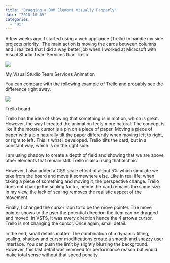 ```yaml
---
title: "Dragging a DOM Element Visually Properly"
date: "2018-10-09"
categories: 
  - "ui"
---
```


A few weeks ago, I started using a web appliance (Trello) to handle my side projects priority.  The main action is moving the cards between columns and I realized that I did a way better job when I worked at Microsoft with Visual Studio Team Services than Trello. 

![](images/2018-08-04_20-51-05.gif)

My Visual Studio Team Services Animation

You can compare with the following example of Trello and probably see the difference right away.

![](images/2018-08-04_21-10-35.gif)

Trello board

Trello has the idea of showing that something is in motion, which is great. However, the way I created the animation feels more natural. The concept is like if the mouse cursor is a pin on a piece of paper. Moving a piece of paper with a pin naturally tilt the paper differently when moving left to right, or right to left. This is what I developed. Trello tilts the card, but in a constant way, which is on the right side.

I am using shadow to create a depth of field and showing that we are above other elements that remain still. Trello is also using that technic.

However, I also added a CSS scale effect of about 5% which simulate we take from the board and move it somewhere else. Like in real life, when taking a piece of something and moving it, the perspective change. Trello does not change the scaling factor, hence the card remains the same size. In my view, the lack of scaling removes the realistic aspect of the movement.

Finally, I changed the cursor icon to to be the move pointer. The move pointer shows to the user the potential direction the item can be dragged and moved. In VSTS, it was every direction hence the 4 arrows cursor. Trello is not changing the cursor. Once again, small detail.

In the end, small details matter. The combination of a dynamic tilting, scaling, shadow and cursor modifications create a smooth and snazzy user interface. You can push the limit by slightly blurring the background. However, this last detail was removed for performance reason but would make total sense without that speed penalty.
